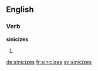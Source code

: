 
==English==

===Verb===
'''sinicizes'''

# {{third-person singular of|sinicize}}

[[de:sinicizes]]
[[fr:sinicizes]]
[[sv:sinicizes]]